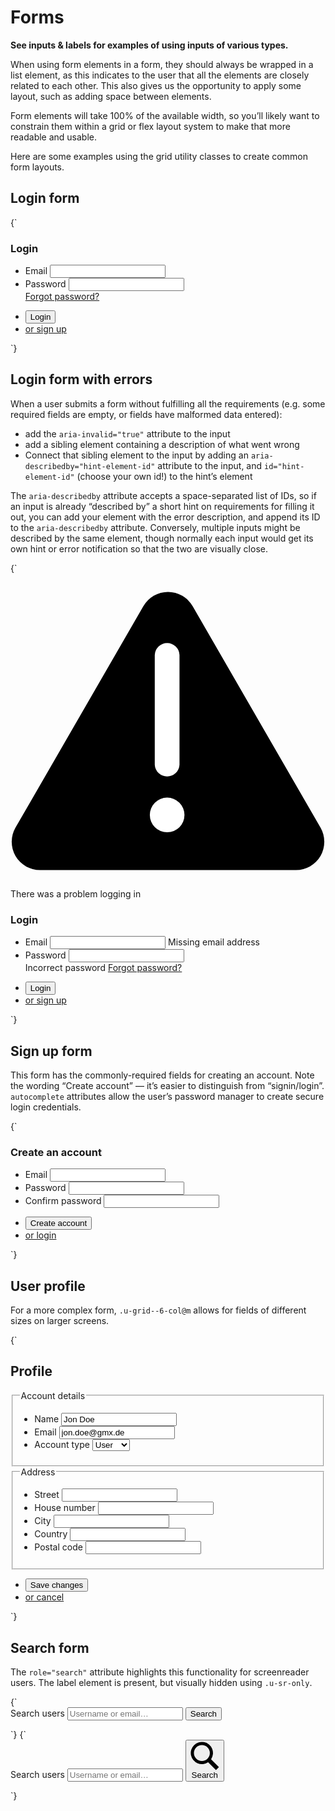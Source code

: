 
<Meta title="UI/Data/Forms" />

# Forms

**See inputs & labels for examples of using inputs of various types.**

When using form elements in a form, they should always be wrapped in a list element, as this indicates to the user that all the elements are closely related to each other. This also gives us the opportunity to apply some layout, such as adding space between elements.

Form elements will take 100% of the available width, so you’ll likely want to constrain them within a grid or flex layout system to make that more readable and usable.

Here are some examples using the grid utility classes to create common form layouts.

## Login form

<Canvas>
  <Story name="Login form">
    {`
      <div class="a-content a-content--s">
        <form class="a-card@m u-padding-xl@m" method="POST" action="">
          <h3>Login</h3>
          <ul class="a-list-reset u-margin-xl--bottom">
            <li class="u-margin-m--bottom">
              <label for="email">Email</label>
              <input id="email" type="email" autocomplete="email" />
            </li>
            <li class="u-margin-m--bottom u-flex u-flex--col">
              <label for="password">Password</label>
              <input id="password" type="password" autocomplete="current-password" />
              <div class="u-flex u-justify-end u-margin-xs--top">
                <a href="/">Forgot password?</a>
              </div>
            </li>
          </ul>
          <ul class="a-list-reset u-flex u-items-center">
            <li class="u-margin-xl--right">
              <button type="submit" class="a-button u-h3">Login</button>
            </li>
            <li>
              <a href="/">or sign up</a>
            </li>
          </ul>
        </form>
      </div>
    `}
  </Story>
</Canvas>

## Login form with errors

When a user submits a form without fulfilling all the requirements (e.g. some required fields are empty, or fields have malformed data entered):

- add the `aria-invalid="true"` attribute to the input
- add a sibling element containing a description of what went wrong
- Connect that sibling element to the input by adding an `aria-describedby="hint-element-id"` attribute to the input, and `id="hint-element-id"` (choose your own id!) to the hint’s element

The `aria-describedby` attribute accepts a space-separated list of IDs, so if an input is already “described by” a short hint on requirements for filling it out, you can add your element with the error description, and append its ID to the `aria-describedby` attribute. Conversely, multiple inputs might be described by the same element, though normally each input would get its own hint or error notification so that the two are visually close.

<Canvas>
  <Story name="Login form with errors">
    {`
      <div class="a-content a-content--s">
        <form class="a-card@m u-padding-xl@m" method="POST" action="">
          <div class="u-padding-m--y u-margin-neg-m u-margin-neg-xl@m u-margin-l--bottom@m a-flash a-flash--warning" role="alert">
            <div class="a-content u-flex u-items-center">
              <svg xmlns="http://www.w3.org/2000/svg" viewBox="0 0 100 100" class="a-icon a-icon--l u-flex__shrink-0 u-margin-m--right" aria-hidden="true">
                <path d="M42.21,10.33,1.59,80.67a9,9,0,0,0,7.79,13.5H90.62a9,9,0,0,0,7.79-13.5L57.79,10.33A9,9,0,0,0,42.21,10.33Z" fill-rule="evenodd"/><path d="M49.72,71.15a5.5,5.5,0,1,1-5.49,5.5A5.5,5.5,0,0,1,49.72,71.15Zm3.93-10.44V25.82a3.93,3.93,0,0,0-7.85,0V60.71a3.93,3.93,0,0,0,7.85,0Z" fill="#fff"/>
              </svg>
              There was a problem logging in
            </div>
          </div>
          <h3>Login</h3>
          <ul class="a-list-reset u-margin-xl--bottom">
            <li class="u-margin-m--bottom">
              <label for="email">Email</label>
              <input id="email" type="email" autocomplete="email" aria-invalid="true" aria-describedby="email-help-text" />
              <span id="email-help-text" class="u-fg--warning u-margin-xs--top">Missing email address</span>
            </li>
            <li class="u-margin-m--bottom u-flex u-flex--col">
              <label for="password">Password</label>
              <input id="password" type="password" autocomplete="current-password" aria-invalid="true" aria-describedby="password-help-text" />
              <div class="u-flex u-justify-between u-margin-xs--top">
                <span id="password-help-text" class="u-fg--warning">Incorrect password</span>
                <a href="/">Forgot password?</a>
              </div>
            </li>
          </ul>
          <ul class="a-list-reset u-flex u-items-center">
            <li class="u-margin-xl--right">
              <button type="submit" class="a-button u-h3">Login</button>
            </li>
            <li>
              <a href="/">or sign up</a>
            </li>
          </ul>
        </form>
      </div>
    `}
  </Story>
</Canvas>

## Sign up form

This form has the commonly-required fields for creating an account. Note the wording “Create account” — it’s easier to distinguish from “signin/login”. `autocomplete` attributes allow the user’s password manager to create secure login credentials.

<Canvas>
  <Story name="Sign up form">
    {`
      <div class="a-content a-content--s">
        <form class="a-card@m u-padding-xl@m" method="POST" action="">
          <h3>Create an account</h3>
          <ul class="a-list-reset u-margin-xl--bottom">
            <li class="u-margin-m--bottom">
              <label for="email">Email</label>
              <input id="email" type="email" autocomplete="email" />
            </li>
            <li class="u-margin-m--bottom">
              <label for="password">Password</label>
              <input id="new-password" type="password" autocomplete="new-password" />
            </li>
            <li class="u-margin-m--bottom">
              <label for="confirm_password">Confirm password</label>
              <input id="confirm_password" type="password" autocomplete="new-password" />
            </li>
          </ul>
          <ul class="a-list-reset u-flex u-items-center">
            <li class="u-margin-xl--right">
              <button type="submit" class="a-button u-h3">Create account</button>
            </li>
            <li>
              <a href="/">or login</a>
            </li>
          </ul>
        </form>
      </div>
    `}
  </Story>
</Canvas>

## User profile

For a more complex form, `.u-grid--6-col@m` allows for fields of different sizes on larger screens.

<Canvas>
  <Story name="User profile form">
    {`
      <form action="" method="POST" class="a-content">
        <h2>Profile</h2>
        <div class="a-card@m u-padding-xl@m u-padding-xl--bottom u-margin-xl--bottom">
          <fieldset>
            <legend class="u-h3 u-font--bold">Account details</legend>
            <ul class="a-list-reset u-grid u-grid--6-col@m">
              <li class="u-grid__col-span-4@m u-grid__col-span-3@l">
                <label for="name">Name</label>
                <input id="name" type="text" autocomplete="name" value="Jon Doe" />
              </li>
              <li class="u-grid__col-1@m u-grid__col-1@l u-grid__col-span-4@m u-grid__col-span-3@l">
                <label for="email">Email</label>
                <input id="email" type="text" autocomplete="email" value="jon.doe@gmx.de" />
              </li>
              <li class="u-grid__col-1@m u-grid__col-1@l u-grid__col-span-2@m u-grid__col-span-1@l">
                <label for="type">Account type</label>
                <select id="type">
                  <option value="user">User</option>
                  <option value="admin">Admin</option>
                </select>
              </li>
            </ul>
          </fieldset>
        </div>
        <div class="a-card@m u-padding-xl@m u-padding-xl--bottom u-margin-xl--bottom">
          <fieldset>
            <legend class="u-h3 u-font--bold">Address</legend>
            <ul class="a-list-reset u-grid u-grid--6-col@m">
              <li class="u-grid__col-span-3@m">
                <label for="street">Street</label>
                <input id="street" type="text" autocomplete="address-line1" />
              </li>
              <li class="u-grid__col-span-2@m u-grid__col-span-1@l">
                <label for="house">House number</label>
                <input id="house" type="text" />
              </li>
              <li class="u-grid__col-1@m u-grid__col-1@l u-grid__col-span-3@m u-grid__col-span-2@l">
                <label for="city">City</label>
                <input id="city" type="text" autocomplete="address-line2" />
              </li>
              <li class="u-grid__col-span-3@m u-grid__col-span-2@l">
                <label for="country">Country</label>
                <input id="country" type="text" autocomplete="country-name" />
              </li>
              <li class="u-grid__col-span-3@m u-grid__col-span-2@l">
                <label for="postal-code">Postal code</label>
                <input id="postal-code" type="text" autocomplete="postal-code" />
              </li>
            </ul>
          </fieldset>
        </div>
        <ul class="a-list-reset u-flex u-items-center">
          <li class="u-margin-l--right">
            <button type="submit" class="a-button">Save changes</button>
          </li>
          <li>
            <a href="/"> or cancel</a>
          </li>
        </ul>
      </form>
    `}
  </Story>
</Canvas>

## Search form

The `role="search"` attribute highlights this functionality for screenreader users. The label element is present, but visually hidden using `.u-sr-only`.

<Canvas>
  <Story name="Search form">
    {`
    <form role="search" action="" method="POST" class="u-flex o-ui-group">
      <label for="search" class="u-sr-only">Search users</label>
      <input type="search" id="search" placeholder="Username or email…" class="u-flex__grow-1 u-round-0--tr u-round-0--br o-ui-group__item" />
      <button type="submit" class="a-button a-button--ui o-ui-group__item o-ui-group__last u-round-0--tl u-round-0--bl">Search</button>
    </form>
    `}
  </Story>
</Canvas>

<Canvas>
  <Story name="Search form with icon button">
    {`
    <form role="search" action="" method="POST" class="u-flex o-ui-group">
      <label for="search" class="u-sr-only">Search users</label>
      <input type="search" id="search" placeholder="Username or email…" class="u-flex__grow-1 o-ui-group__item u-round-0--tr u-round-0--br" />
      <button type="submit" class="a-button a-button--ui o-ui-group__item o-ui-group__last u-round-0--tl u-round-0--bl" title="Search users">
        <svg xmlns="http://www.w3.org/2000/svg" viewBox="0 0 100 100" class="a-icon" aria-hidden="true">
          <path d="M71.67,61.33A38.66,38.66,0,1,0,61.33,71.67L88.66,99,99,88.66ZM59.26,59.26a27.73,27.73,0,1,1,0-39.21h0A27.8,27.8,0,0,1,59.26,59.26Z"/>
        </svg>
        <span class="u-sr-only">Search</span>
      </button>
    </form>
    `}
  </Story>
</Canvas>
